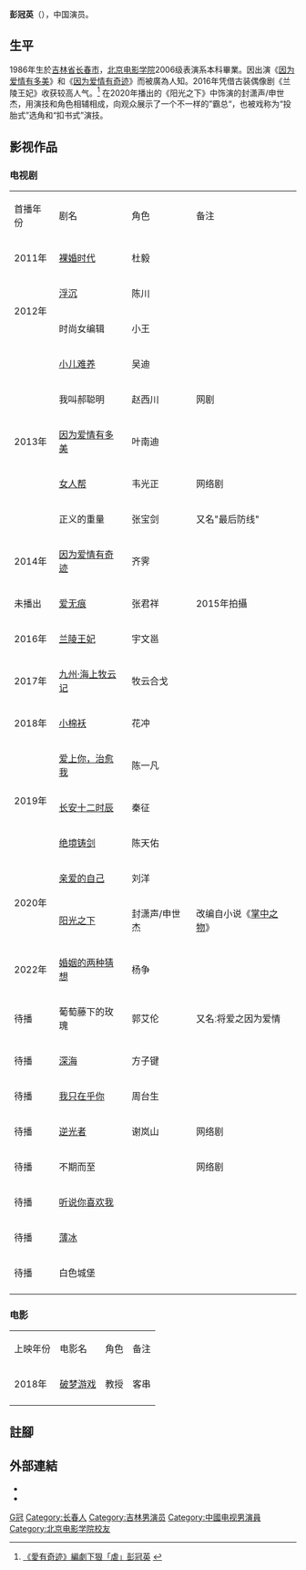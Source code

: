 {{藝人
| 姓名 = 彭冠英
| 類型 = 男演員
| 圖片 =Bành Quán Anh .jpg
|圖片尺寸 =
| 圖片簡介 =
| 英文名 = 
| 原名 = 
| 綽號 = 大哥，二哥，彭漂亮
| 國籍 = {{PRC}}
| 民族 = [[漢族|漢族]]
| 籍貫 =
| 出生日期 = {{birth date and age|1986|2|18}}
| 出生地點 = {{CHN}}[[吉林省|吉林省]][[长春市|长春市]]
| 職業 = [[演員|演員]]
| 語言 = [[漢語|漢語]]
| 教育程度 = [[北京电影学院|北京电影学院]]2006表演系
| 配偶 = 
| 出道作 =
| 出道日期 = 
| 代表作 = 《[[因为爱情有奇迹|因为爱情有奇迹]]》，《[[阳光之下|阳光之下]]》
| 活躍年代 = 2007年至今}}

'''彭冠英'''（{{bd|1986年|2月18日|}}），中国演员。

==生平==
1986年生於[[吉林省|吉林省]][[长春市|长春市]]，[[北京电影学院|北京电影学院]]2006级表演系本科畢業。因出演《[[因为爱情有多美|因为爱情有多美]]》和《[[因为爱情有奇迹|因为爱情有奇迹]]》而被廣為人知。2016年凭借古装偶像剧《兰陵王妃》收获较高人气。<ref>[http://ent.sina.com.tw/music/news/content/339116  《愛有奇迹》編劇下狠「虐」彭冠英] {{webarchive|url=https://web.archive.org/web/20141219105248/http://ent.sina.com.tw/music/news/content/339116 |date=2014-12-19 }}</ref> 在2020年播出的《阳光之下》中饰演的封潇声/申世杰，用演技和角色相辅相成，向观众展示了一个不一样的”霸总“，也被戏称为“投胎式”选角和“扣书式”演技。

==影视作品==
===电视剧===
{|class="wikitable"
|-style="background:LightSkyBlue; color:black; font-weight:bold; text-align:center;"
|首播年份 || 剧名 || 角色 ||备注
|-
|2011年||[[裸婚时代|裸婚时代]]||杜毅||
|- 
|rowspan=2|2012年||[[浮沉|浮沉]]||陈川||
|- 
|时尚女编辑||小王||
|- 
|rowspan=5|2013年||[[小儿难养|小儿难养]]||吴迪||
|- 
|我叫郝聪明||赵西川||网剧
|- 
|[[因为爱情有多美|因为爱情有多美]] ||叶南迪||
|- 
|[[女人帮|女人帮]]||韦光正||网络剧
|- 
|正义的重量||张宝剑||又名"最后防线"
|- 
|2014年||[[因为爱情有奇迹|因为爱情有奇迹]] ||齐霁||
|-
|未播出||[[爱无痕|爱无痕]]|| 张君祥 ||2015年拍攝
|- 
|2016年||[[兰陵王妃|兰陵王妃]]||宇文邕||
|-
|2017年||[[九州·海上牧云记|九州·海上牧云记]]||牧云合戈  ||
|-
|2018年||[[小棉袄|小棉袄]]||花冲  ||
|-
|rowspan=3|2019年||[[爱上你，治愈我|爱上你，治愈我]]|| 陈一凡 ||
|- 
| [[长安十二时辰|长安十二时辰]]|| 秦征 ||
|-
| [[绝境铸剑|绝境铸剑]]|| 陈天佑 ||
|-
|rowspan=2|2020年||[[亲爱的自己|亲爱的自己]]||  刘洋 ||
|-
| [[阳光之下|阳光之下]]|| 封潇声/申世杰  ||改编自小说《[[掌中之物|掌中之物]]》
|-
|2022年||[[婚姻的两种猜想|婚姻的两种猜想]]||杨争||
|-
|待播||葡萄藤下的玫瑰||郭艾伦||又名ː将爱之因为爱情
|- 
|待播||[[深海_(电视剧)|深海]]||方子键  ||
|-
|待播||  [[我只在乎你_(2021年電視劇)|我只在乎你]] ||周台生  ||
|-
|待播||[[逆光者|逆光者]] ||谢岚山  ||网络剧
|-
|待播||不期而至||  ||网络剧
|-
|待播||[[听说你喜欢我|听说你喜欢我]]||  ||
|-
|待播||[[薄冰_(电视剧)|薄冰]]||  ||
|-
|待播||白色城堡||  ||
|-
|}

===电影===
{| class="wikitable"
|-style="background:LightSkyBlue; color:black; font-weight:bold; text-align:center;"
| 上映年份 || 电影名 || 角色 || 备注
|-
|rowspan="1" |2018年||[[破梦游戏|破梦游戏]]||教授  ||客串
|-
|}

==註腳==
{{reflist}}

== 外部連結 ==
*{{sinaweibo|pengguanying}}
*{{instagram|pgy25|彭冠英}}

{{DEFAULTSORT:P彭}}
[[Category:彭姓|G冠]]
[[Category:长春人|Category:长春人]]
[[Category:吉林男演员|Category:吉林男演员]]
[[Category:中國电视男演員|Category:中國电视男演員]]
[[Category:北京电影学院校友|Category:北京电影学院校友]]